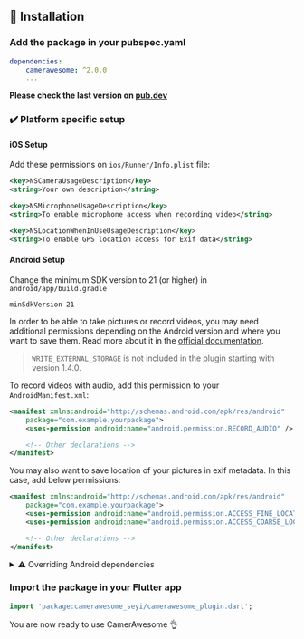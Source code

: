 ## 📖 Installation

### Add the package in your pubspec.yaml

```yaml
dependencies:
    camerawesome: ^2.0.0
    ...
```

**Please check the last version on [pub.dev](https://pub.dev/packages/camerawesome)**

### ✔️ Platform specific setup

#### iOS Setup

Add these permissions on `ios/Runner/Info.plist` file:

```xml
<key>NSCameraUsageDescription</key>
<string>Your own description</string>

<key>NSMicrophoneUsageDescription</key>
<string>To enable microphone access when recording video</string>

<key>NSLocationWhenInUseUsageDescription</key>
<string>To enable GPS location access for Exif data</string>
```

#### Android Setup

Change the minimum SDK version to 21 (or higher) in `android/app/build.gradle`

```
minSdkVersion 21
```

In order to be able to take pictures or record videos, you may need additional permissions depending on the Android version and where you want to save them.
Read more about it in the [official documentation](https://developer.android.com/training/data-storage).

> `WRITE_EXTERNAL_STORAGE` is not included in the plugin starting with version 1.4.0.

To record videos with audio, add this permission to your `AndroidManifest.xml`:

```xml
<manifest xmlns:android="http://schemas.android.com/apk/res/android"
    package="com.example.yourpackage">
    <uses-permission android:name="android.permission.RECORD_AUDIO" />

    <!-- Other declarations -->
</manifest>
```

You may also want to save location of your pictures in exif metadata. In this case, add below permissions:

```xml
<manifest xmlns:android="http://schemas.android.com/apk/res/android"
    package="com.example.yourpackage">
    <uses-permission android:name="android.permission.ACCESS_FINE_LOCATION" />
    <uses-permission android:name="android.permission.ACCESS_COARSE_LOCATION" />

    <!-- Other declarations -->
</manifest>
```

<details>
<summary>⚠️ Overriding Android dependencies</summary>

Some of the dependencies used by CamerAwesome can be overriden if you have a conflict.
Change these variables to define which version you want to use:

```gradle
buildscript {
    ext.kotlin_version = '1.7.10'
    ext {
        // You can override these variables
        compileSdkVersion = 33
        minSdkVersion = 24 // 21 minimum
        playServicesLocationVersion = "20.0.0"
        exifInterfaceVersion = "1.3.4"
    }
    // ...
}
```

Only change these variables if you are sure of what you are doing.

For example, setting the Play Services Location version might help you when you have conflicts with other plugins.
The below line shows an example of these conflicts:

```
java.lang.IncompatibleClassChangeError: Found interface com.google.android.gms.location.ActivityRecognitionClient, but class was expected
```

</details>

### Import the package in your Flutter app

```dart
import 'package:camerawesome_seyi/camerawesome_plugin.dart';
```

You are now ready to use CamerAwesome 👌
